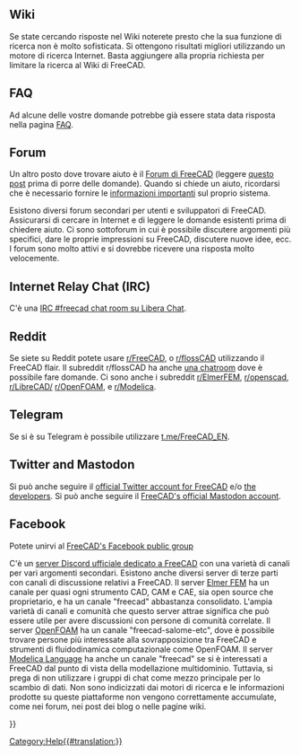 <languages/>

==Wiki==

Se state cercando risposte nel Wiki noterete presto che la sua funzione di ricerca non è molto sofisticata. Si ottengono risultati migliori utilizzando un motore di ricerca Internet. Basta aggiungere {{Value|site:wiki.freecad.org}} alla propria richiesta per limitare la ricerca al Wiki di FreeCAD.

==FAQ==

Ad alcune delle vostre domande potrebbe già essere stata data risposta nella pagina [[Frequently_asked_questions|FAQ]].

<span id="Forum"></span>
== Forum ==

Un altro posto dove trovare aiuto è il [https://forum.freecad.org/viewforum.php?f=3 Forum di FreeCAD] (leggere [https://forum.freecad.org/viewtopic.php?f=3&t=2264 questo post] prima di porre delle domande). Quando si chiede un aiuto, ricordarsi che è necessario fornire le [[Important information/it|informazioni importanti]] sul proprio sistema.

Esistono diversi forum secondari per utenti e sviluppatori di FreeCAD. Assicurarsi di cercare in Internet e di leggere le domande esistenti prima di chiedere aiuto. Ci sono sottoforum in cui è possibile discutere argomenti più specifici, dare le proprie impressioni su FreeCAD, discutere nuove idee, ecc. I forum sono molto attivi e si dovrebbe ricevere una risposta molto velocemente.

==Internet Relay Chat (IRC)==

C'è una [https://web.libera.chat/#freecad IRC #freecad chat room su Libera Chat].

==Reddit==

Se siete su Reddit potete usare [https://www.reddit.com/r/FreeCAD/ r/FreeCAD], o [https://www.reddit.com/r/flossCAD/ r/flossCAD] utilizzando il FreeCAD flair. Il subreddit r/flossCAD ha anche [https://s.reddit.com/channel/300896_dfacaa912e069e3d3f7e55e5cedfb25483d8d68a una chatroom] dove è possibile fare domande. Ci sono anche i subreddit [https://www.reddit.com/r/ElmerFEM/ r/ElmerFEM], [https://www.reddit.com/r/openscad/ r/openscad], [https://www.reddit.com/r/LibreCAD/ r/LibreCAD/] [https://www.reddit.com/r/OpenFOAM/ r/OpenFOAM], e [https://www.reddit.com/r/Modelica/ r/Modelica].

==Telegram==

Se si è su Telegram è possibile utilizzare [https://t.me/FreeCAD_EN t.me/FreeCAD_EN].

==Twitter and Mastodon==

Si può anche seguire il [https://twitter.com/FreeCADNews official Twitter account for FreeCAD] e/o [https://twitter.com/fsfarimani/lists/freecad the developers]. Si può anche seguire il [https://fosstodon.org/@FreeCAD FreeCAD's official Mastodon account]. 

==Facebook==

Potete unirvi al [https://www.facebook.com/groups/416491481766626 FreeCAD's Facebook public group]

<span id="Discord"></span>
{{Userdocnavi/it}}

C'è un [https://discord.gg/w2cTKGzccC server Discord ufficiale dedicato a FreeCAD] con una varietà di canali per vari argomenti secondari. Esistono anche diversi server di terze parti con canali di discussione relativi a FreeCAD. Il server [https://discordapp.com/invite/NeZEBZn Elmer FEM] ha un canale per quasi ogni strumento CAD, CAM e CAE, sia open source che proprietario, e ha un canale "freecad" abbastanza consolidato. L'ampia varietà di canali e comunità che questo server attrae significa che può essere utile per avere discussioni con persone di comunità correlate. Il server [https://discordapp.com/invite/P9p9eHn OpenFOAM] ha un canale "freecad-salome-etc", dove è possibile trovare persone più interessate alla sovrapposizione tra FreeCAD e strumenti di fluidodinamica computazionale come OpenFOAM. Il server [https://discordapp.com/invite/bp2yeYU Modelica Language] ha anche un canale "freecad" se si è interessati a FreeCAD dal punto di vista della modellazione multidominio. Tuttavia, si prega di non utilizzare i gruppi di chat come mezzo principale per lo scambio di dati. Non sono indicizzati dai motori di ricerca e le informazioni prodotte su queste piattaforme non vengono correttamente accumulate, come nei forum, nei post dei blog o nelle pagine wiki.


{{Userdocnavi{{#translation:}}}}
[[Category:Help{{#translation:}}]]
{{clear}}